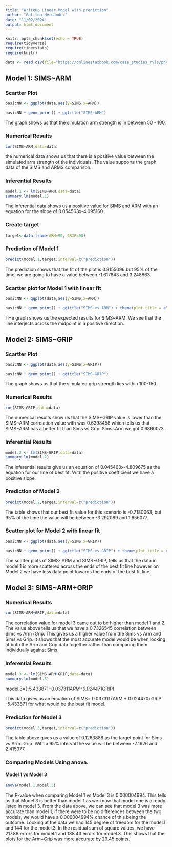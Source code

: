 ```yaml
---
title: "WriteUp Linear Model with prediction"
author: "Galilea Hernandez"
date: "11/02/2024"
output: html_document
---
```


```r
knitr::opts_chunk$set(echo = TRUE)
require(tidyverse)
require(tigerstats)
require(knitr)

data <- read.csv(file="https://onlinestatbook.com/case_studies_rvls/physical_strength/data.txt",sep="",header=TRUE)  
```

## Model 1: SIMS~ARM
### Scartter Plot

```r
basicNN <- ggplot(data,aes(y=SIMS,x=ARM))
```


```r
basicNN + geom_point() + ggtitle("SIMS~ARM")
```

The graph shows us that the simulation arm strength is in between 50 - 100.

### Numerical Results  

```r
cor(SIMS~ARM,data=data)
```

the numerical data shows us that there is a positive value between the simulated arm strength of the individuals. The value supports the graph data of the SIMS and ARMS comparison.

### Inferential Results 

```r
model.1 <- lm(SIMS~ARM,data=data)
summary.lm(model.1)
```


The inferential data shows us a positive value for SIMS and ARM with an equation for the slope of 0.054563x-4.095160.

### Create target

```r
target<-data.frame(ARM=90, GRIP=90)
```

### Prediction of Model 1

```r
predict(model.1,target,interval=c("prediction"))
```

The prediction shows that the fit of the plot is 0.8155096 but 95% of the time, we are going to have a value between -1.617843 and 3.248863.

### Scartter plot for Model 1 with linear fit

```r
basicNN <- ggplot(data,aes(y=SIMS,x=ARM))

```

```r
basicNN + geom_point() + ggtitle("SIMS vs ARM") + theme(plot.title = element_text(hjust = 0.5, size = 20)) + geom_smooth(method=lm)

```


THe graph shows us the expected results for SIMS~ARM. We see that the line interjects across the midpoint in a positive direction.


## Model 2: SIMS~GRIP

### Scartter Plot

```r
basicNN <- ggplot(data,aes(y=SIMS,x=GRIP))

```

```r
basicNN + geom_point() + ggtitle("SIMS~GRIP")

```


The graph shows us that the simulated grip strength lies within 100-150.

### Numerical Results

```r
cor(SIMS~GRIP,data=data)
```


The numerical results show us that the SIMS~GRIP value is lower than the SIMS~ARM correlation value with was 0.6398458 which tells us that SIMS~ARM has a better fit than Sims vs Grip. Sims~Arm we got 0.6860073. 


### Inferential Results

```r
model.2 <- lm(SIMS~GRIP,data=data)
summary.lm(model.2)
```

The inferential results give us an equation of 0.045463x-4.809675 as the equation for our line of best fit. With the positive coefficient we have a positive slope.

### Prediction of Model 2

```r
predict(model.2,target,interval=c("prediction"))
```

The table shows that our best fit value for this scenario is -0.7180063, but 95% of the time the value will be between -3.292089 and 1.856077.

### Scatter plot for Model 2 with linear fit

```r
basicNN <- ggplot(data,aes(y=SIMS,x=GRIP))

```

```r
basicNN + geom_point() + ggtitle("SIMS vs GRIP") + theme(plot.title = element_text(hjust = 0.5, size = 20)) + geom_smooth(method=lm)
```

The scatter plots of SIMS~ARM and SIMS~GRIP, tells us that the data in model 1 is more scattered across the ends of the best fit line however on Model 2  we have less data point towards the ends of the best fit line.


## Model 3: SIMS~ARM+GRIP

### Numerical Results

```r
cor(SIMS~ARM+GRIP,data=data)
```

The correlation value for model 3 came out to be higher than model 1 and 2. The value above tells us that we have a 0.7326545 correlation between Sims vs Arm+Grip. This gives us a higher value from the Sims vs Arm and Sims vs Grip. It shows that the most accurate model would be when looking at both the Arm and Grip data together rather than comparing them individually against Sims.


### Inferential Results

```r
model.3 <- lm(SIMS~ARM+GRIP,data=data)
summary.lm(model.3)
```

model.3=(-5.433871+0.037311*ARM+0.024471*GRIP)

This data gives us an equation of SIMS= 0.037311xARM + 0.024470xGRIP -5.433871 for what would be the best fit model. 

### Prediction for Model 3

```r
predict(model.3,target,interval=c("prediction"))

```

The table above gives us a value of 0.1263886 as the target point for Sims vs Arm+Grip. With a 95% interval the value will be between -2.1626 and 2.415377.

### Comparing Models Using anova.

#### Model 1 vs Model 3

```r
anova(model.1,model.3)
```

The P-value when comparing Model 1 vs Model 3 is 0.000004994. This tells us that Model 3 is better than model 1 as we know that model one is already listed in model 3.
From the data above, we can see that model 3 was more accurate than model 1, if there were to be no differences between the two models, we would have a 0.000004994% chance of this being the outcome. Looking at the data we had 145 degree of freedom for the model.1 and 144 for the model.3. In the residual sum of square values, we have 217.88 errors for model.1 and 188.43 errors for model.3. This shows that the plots for the Arm+Grip was more accurate by 29.45 points.  





